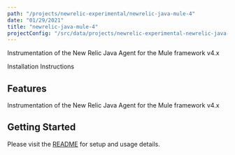 ```yaml
---
path: "/projects/newrelic-experimental/newrelic-java-mule-4"
date: "01/29/2021"
title: "newrelic-java-mule-4"
projectConfig: "/src/data/projects/newrelic-experimental-newrelic-java-mule-4.json"
---
```


<!-- Imports must occur at the top of the file -->

Instrumentation of the New Relic Java Agent for the Mule framework v4.x

<Link to="https://github.com/newrelic-experimental/newrelic-java-mule-4">Installation Instructions</Link>

## Features

Instrumentation of the New Relic Java Agent for the Mule framework v4.x

## Getting Started

Please visit the [README](https://github.com/newrelic-experimental/newrelic-java-mule-4#readme) for setup and usage details.
